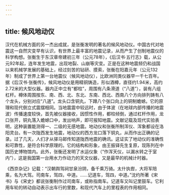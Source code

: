 ```yaml
---
---
---
```

title: 候风地动仪
---



汉代在机械方面的另一杰出成就，是张衡发明的著名的候风地动仪。中国古代对地震这一自然灾变早有认识，有世界上最丰富的地震记录，从而产生了创制地震仪的科学构想。张衡生于东汉章帝建初三年（公元78年），《后汉书·五行志》载，从公元92年起，连年发生地震，出现地裂、山崩等灾变。正是在这种地震频仍和战国以来机械学发展的基础上，经过刻苦的钻研、摸索，张衡在阳嘉元年（公元132年）制成了世界上第一台地震仪（候风地动仪），比欧洲同类仪器早一千七百年。据《后汉书·张衡传》，候风地动仪是用精铜铸造，形似酒樽，直径约1.94米，高约2.72米的大型仪器。器内正中立有“都柱”，周围有八条滑道（“八道”），装有八组杠杆。樽体周围按东、南、西、北、东北、东南、西北、西南八个方向排列铸有八个龙头，分别对应“八道”。龙头口含铜丸，下蹲八个张口向上的铜制蟾蜍。它的原理和现代倒立式震摆相同。当地震震中较远时，由于体波（在地球内部传播的地震波）传播速度较快，首先被仪器接收，因惯性作用，都柱倾倒，通过杠杆作用，龙口张开，铜丸落入蟾蜍口中，发出响声，即可报知地震。文献记载及现代实验表明，这种装置能测得一、二级的无感地震。地动仪和张衡所制浑仪、浑象都设在洛阳灵台。有一次陇西发生地震，地动仪的西方龙口落下铜丸，从而作出正确的记录。过了几天，人们才从驿马邮传知道陇西地震的确讯。这证实了地动仪的准确性和可靠性，是符合科学原理的。它的结构和形象，由王振铎先生复原，现陈列在中国历史博物馆内。此外，张衡还发明了水运仪象（“作浑天仪，以漏水转之于室内”），这是我国第一台用水力作动力的天文仪器，又是最早的机械计时器。

《西京杂记》记载：“汉朝舆驾祠甘泉汾阴，备千乘万骑。太什执辔，大将军陪乘，名为大驾。司南车，驾四，中道。……记道车，驾四，中道。”沈约所著《宋书》与《宋史》都说张衡制作过司南车，或称指南车。记道车又叫记里鼓车。它利用车轮的转动自动表示出车行的里数，和现代汽车上的里程表的作用相同。